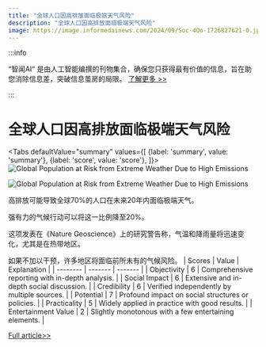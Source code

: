 ```yaml
---
title: "全球人口因高排放面临极端天气风险"
description: "全球人口因高排放面临极端天气风险"
image: https://image.informedainews.com/2024/09/Soc-4Qo-1726827621-0.jpg
---
```



:::info

“智闻AI“ 是由人工智能编撰的刊物集合，确保您只获得最有价值的信息，旨在助您消除信息差，突破信息茧房的局限。  [了解更多 >>](/)

:::

# 全球人口因高排放面临极端天气风险


<Tabs
	defaultValue="summary"
	values={[
	{label: 'summary', value: 'summary'},
	{label: 'score', value: 'score'},
]}>
<TabItem value="summary">
<img
  src="https://image.informedainews.com/2024/09/Soc-4Qo-1726827621-0.jpg"
  alt="Global Population at Risk from Extreme Weather Due to High Emissions"
/>

<img
  src="https://image.informedainews.com/2024/09/Soc-Ud6-1726827621-1.jpg"
  alt="Global Population at Risk from Extreme Weather Due to High Emissions"
/>



高排放可能导致全球70%的人口在未来20年内面临极端天气。

强有力的气候行动可以将这一比例降至20%。

这项发表在《Nature Geoscience》上的研究警告称，气温和降雨量将迅速变化，尤其是在热带地区。

如果不加以干预，许多地区将面临前所未有的气候风险。
</TabItem>
<TabItem value="score">
	| Scores     | Value   | Explanation |
	| -------- | ------- | ------- |
	| Objectivity  | 6    | Comprehensive reporting with in-depth analysis.    |
	| Social Impact | 6     | Extensive and in-depth social discussion.    |
	| Credibility    | 6    | Verified independently by multiple sources.    |
	| Potential    | 7    | Profound impact on social structures or policies.    |
	| Practicality    | 5    | Widely applied in practice with good results.    |
	| Entertainment Value    | 2    | Slightly monotonous with a few entertaining elements.    |
</TabItem>
</Tabs>

[Full article>>](https://www.cnbeta.com.tw/articles/tech/1446364.htm)

